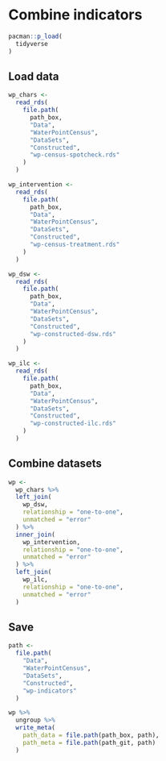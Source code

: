# Combine indicators

```r
pacman::p_load(
  tidyverse
)
```

## Load data

```r
wp_chars <- 
  read_rds(
    file.path(
      path_box,
      "Data",
      "WaterPointCensus",
      "DataSets",
      "Constructed",
      "wp-census-spotcheck.rds"
    )
  ) 
```

```r
wp_intervention <- 
  read_rds(
    file.path(
      path_box,
      "Data",
      "WaterPointCensus",
      "DataSets",
      "Constructed",
      "wp-census-treatment.rds"
    )
  ) 
```

```r
wp_dsw <- 
  read_rds(
    file.path(
      path_box,
      "Data",
      "WaterPointCensus",
      "DataSets",
      "Constructed",
      "wp-constructed-dsw.rds"
    )
  ) 
```

```r
wp_ilc <- 
  read_rds(
    file.path(
      path_box,
      "Data",
      "WaterPointCensus",
      "DataSets",
      "Constructed",
      "wp-constructed-ilc.rds"
    )
  ) 
```

## Combine datasets

```r
wp <-
  wp_chars %>%
  left_join(
    wp_dsw,
    relationship = "one-to-one",
    unmatched = "error"
  ) %>%
  inner_join(
    wp_intervention,
    relationship = "one-to-one",
    unmatched = "error"
  ) %>% 
  left_join(
    wp_ilc,
    relationship = "one-to-one",
    unmatched = "error"
  ) 
```


## Save

```r
path <-  
  file.path(
    "Data",
    "WaterPointCensus",
    "DataSets",
    "Constructed",
    "wp-indicators"
  )

wp %>% 
  ungroup %>%
  write_meta(
    path_data = file.path(path_box, path),
    path_meta = file.path(path_git, path)
  )
```
